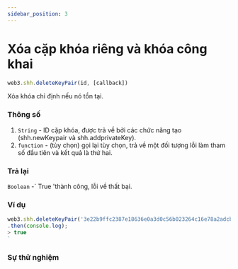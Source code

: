 ```yaml
---
sidebar_position: 3
---
```


# Xóa cặp khóa riêng và khóa công khai
```javascript
web3.shh.deleteKeyPair(id, [callback])
```
Xóa khóa chỉ định nếu nó tồn tại.
### Thông số
1. `String` - ID cặp khóa, được trả về bởi các chức năng tạo (shh.newKeypair và shh.addprivateKey).
2. `function` - (tùy chọn) gọi lại tùy chọn, trả về một đối tượng lỗi làm tham số đầu tiên và kết quả là thứ hai.
### Trả lại
`Boolean` -` True 'thành công, lỗi về thất bại.

### Ví dụ
```javascript
web3.shh.deleteKeyPair('3e22b9ffc2387e18636e0a3d0c56b023264c16e78a2adcba1303cefc685e610f')
.then(console.log);
> true
`
```
### Sự thử nghiệm
<DeletePrivateKey/> 